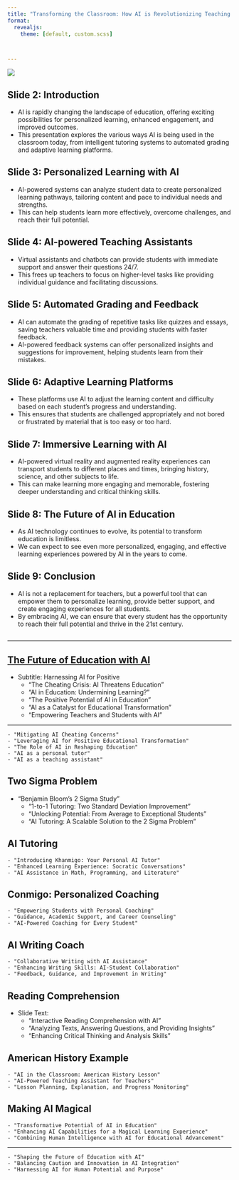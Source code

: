 ---
title: "Transforming the Classroom: How AI is Revolutionizing Teaching and Learning"
format:
  revealjs:
    theme: [default, custom.scss]



---

![](images/ai_education.webp)


## Slide 2: Introduction

* AI is rapidly changing the landscape of education, offering exciting possibilities for personalized learning, enhanced engagement, and improved outcomes.
* This presentation explores the various ways AI is being used in the classroom today, from intelligent tutoring systems to automated grading and adaptive learning platforms.


## Slide 3: Personalized Learning with AI

* AI-powered systems can analyze student data to create personalized learning pathways, tailoring content and pace to individual needs and strengths.
* This can help students learn more effectively, overcome challenges, and reach their full potential.


## Slide 4: AI-powered Teaching Assistants

* Virtual assistants and chatbots can provide students with immediate support and answer their questions 24/7.
* This frees up teachers to focus on higher-level tasks like providing individual guidance and facilitating discussions.


## Slide 5: Automated Grading and Feedback

* AI can automate the grading of repetitive tasks like quizzes and essays, saving teachers valuable time and providing students with faster feedback.
* AI-powered feedback systems can offer personalized insights and suggestions for improvement, helping students learn from their mistakes.



## Slide 6: Adaptive Learning Platforms

* These platforms use AI to adjust the learning content and difficulty based on each student's progress and understanding.
* This ensures that students are challenged appropriately and not bored or frustrated by material that is too easy or too hard.



## Slide 7: Immersive Learning with AI

* AI-powered virtual reality and augmented reality experiences can transport students to different places and times, bringing history, science, and other subjects to life.
* This can make learning more engaging and memorable, fostering deeper understanding and critical thinking skills.


## Slide 8: The Future of AI in Education

* As AI technology continues to evolve, its potential to transform education is limitless.
* We can expect to see even more personalized, engaging, and effective learning experiences powered by AI in the years to come.



## Slide 9: Conclusion

* AI is not a replacement for teachers, but a powerful tool that can empower them to personalize learning, provide better support, and create engaging experiences for all students.
* By embracing AI, we can ensure that every student has the opportunity to reach their full potential and thrive in the 21st century.






## {.fragment .fade-up}

--- 

## [The Future of Education with AI](https://youtu.be/hJP5GqnTrNo?si=wQH4KNmL5c1pR24n) 

- Subtitle: Harnessing AI for Positive 
    - "The Cheating Crisis: AI Threatens Education"
    - "AI in Education: Undermining Learning?"
    - "The Positive Potential of AI in Education"
    - "AI as a Catalyst for Educational Transformation"
    - "Empowering Teachers and Students with AI"

---

    - "Mitigating AI Cheating Concerns"
    - "Leveraging AI for Positive Educational Transformation"
    - "The Role of AI in Reshaping Education"
    - "AI as a personal tutor"
    - "AI as a teaching assistant"


## Two Sigma Problem
- "Benjamin Bloom's 2 Sigma Study"
    - "1-to-1 Tutoring: Two Standard Deviation Improvement"
    - "Unlocking Potential: From Average to Exceptional Students" 
    - "AI Tutoring: A Scalable Solution to the 2 Sigma Problem"

## AI Tutoring
    - "Introducing Khanmigo: Your Personal AI Tutor"
    - "Enhanced Learning Experience: Socratic Conversations"
    - "AI Assistance in Math, Programming, and Literature"

## Conmigo: Personalized Coaching
    - "Empowering Students with Personal Coaching"
    - "Guidance, Academic Support, and Career Counseling"
    - "AI-Powered Coaching for Every Student"

## AI Writing Coach
    - "Collaborative Writing with AI Assistance"
    - "Enhancing Writing Skills: AI-Student Collaboration"
    - "Feedback, Guidance, and Improvement in Writing"

## Reading Comprehension
- Slide Text:
    - "Interactive Reading Comprehension with AI"
    - "Analyzing Texts, Answering Questions, and Providing Insights"
    - "Enhancing Critical Thinking and Analysis Skills"

## American History Example 
    - "AI in the Classroom: American History Lesson"
    - "AI-Powered Teaching Assistant for Teachers"
    - "Lesson Planning, Explanation, and Progress Monitoring"

## Making AI Magical 
    - "Transformative Potential of AI in Education"
    - "Enhancing AI Capabilities for a Magical Learning Experience"
    - "Combining Human Intelligence with AI for Educational Advancement"

---
    - "Shaping the Future of Education with AI"
    - "Balancing Caution and Innovation in AI Integration"
    - "Harnessing AI for Human Potential and Purpose"
